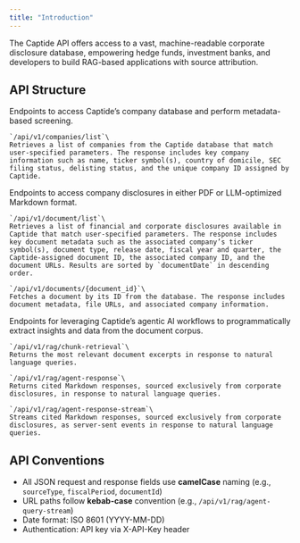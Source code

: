 ```yaml
---
title: "Introduction"
---
```


The Captide API offers access to a vast, machine-readable corporate disclosure database, empowering hedge funds, investment banks, and developers to build RAG-based applications with source attribution.

## API Structure

<AccordionGroup>
  <Accordion title="Companies" icon="building-columns">
    Endpoints to access Captide’s company database and perform metadata-based screening.

    `/api/v1/companies/list`\
    Retrieves a list of companies from the Captide database that match user-specified parameters. The response includes key company information such as name, ticker symbol(s), country of domicile, SEC filing status, delisting status, and the unique company ID assigned by Captide.
  </Accordion>
  <Accordion title="Documents" icon="file-contract">
    Endpoints to access company disclosures in either PDF or LLM-optimized Markdown format.

    `/api/v1/document/list`\
    Retrieves a list of financial and corporate disclosures available in Captide that match user-specified parameters. The response includes key document metadata such as the associated company’s ticker symbol(s), document type, release date, fiscal year and quarter, the Captide-assigned document ID, the associated company ID, and the document URLs. Results are sorted by `documentDate` in descending order.

    `/api/v1/documents/{document_id}`\
    Fetches a document by its ID from the database. The response includes document metadata, file URLs, and associated company information.
  </Accordion>
  <Accordion title="Agentic RAG" icon="robot">
    Endpoints for leveraging Captide’s agentic AI workflows to programmatically extract insights and data from the document corpus.

    `/api/v1/rag/chunk-retrieval`\
    Returns the most relevant document excerpts in response to natural language queries.

    `/api/v1/rag/agent-response`\
    Returns cited Markdown responses, sourced exclusively from corporate disclosures, in response to natural language queries.

    `/api/v1/rag/agent-response-stream`\
    Streams cited Markdown responses, sourced exclusively from corporate disclosures, as server-sent events in response to natural language queries.
  </Accordion>
</AccordionGroup>

## API Conventions

- All JSON request and response fields use **camelCase** naming (e.g., `sourceType`, `fiscalPeriod`, `documentId`)
- URL paths follow **kebab-case** convention (e.g., `/api/v1/rag/agent-query-stream`)
- Date format: ISO 8601 (YYYY-MM-DD)
- Authentication: API key via X-API-Key header